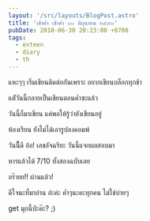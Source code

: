 ```yaml
---
layout: '/src/layouts/BlogPost.astro'
title: 'เช้าค่ำ เช้าค่ำ ๓๐ มิถุนายน ๒๕๕๓'
pubDate: 2010-06-30 20:23:00 +0700
tags:
  - exteen
  - diary
  - th
---
```



แหะๆๆ เริ่มเขียนติดต่อกันเพราะ อยากเขียนบล็อกทุกช้า

แต่ัวันนี้กลายเป็นเขียนตอนค่ำซะแล้ว

 

วันนี้ก็มาเขียน แค่พอให้รู้ว่ายังเขียนอยู่

ห้องเรียน ยังไม่ได้เอารูปลงคอมพ์ 

วันนี้็ดี อ้อ! เลขอัจฉริยะ วันนี้แจกผลสอบมา

หารแล้วได้ 7/10 ทั้งสองฉบับเลย

อร๊ายย!! ผ่านแล้ว!

ดีใจนะที่มาอ่าน อ่ะค่ะ  ค่ำๆนะคะทุกคน ไม่ใช่บ่ายๆ

get มุกนี้ป่ะค๊ะ? ;) 
